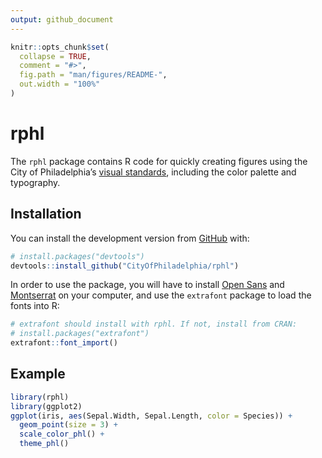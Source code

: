 ```yaml
---
output: github_document
---
```


<!-- README.md is generated from README.Rmd. Please edit that file -->

```r
knitr::opts_chunk$set(
  collapse = TRUE,
  comment = "#>",
  fig.path = "man/figures/README-",
  out.width = "100%"
)
```
# rphl

<!-- badges: start -->
<!-- badges: end -->

The `rphl` package contains R code for quickly creating figures using the City of Philadelphia's [visual standards](https://standards.phila.gov/guidelines/design-development/brand-elements/), including the color palette and typography.

## Installation

You can install the development version from [GitHub](https://github.com/) with:

``` r
# install.packages("devtools")
devtools::install_github("CityOfPhiladelphia/rphl")
```

In order to use the package, you will have to install [Open Sans](https://fonts.google.com/specimen/Open+Sans) and [Montserrat](https://fonts.google.com/specimen/Montserrat) on your computer, and use the `extrafont` package to load the fonts into R:

``` r
# extrafont should install with rphl. If not, install from CRAN:
# install.packages("extrafont")
extrafont::font_import()
```

## Example

```r
library(rphl)
library(ggplot2)
ggplot(iris, aes(Sepal.Width, Sepal.Length, color = Species)) +
  geom_point(size = 3) +
  scale_color_phl() +
  theme_phl()
```

